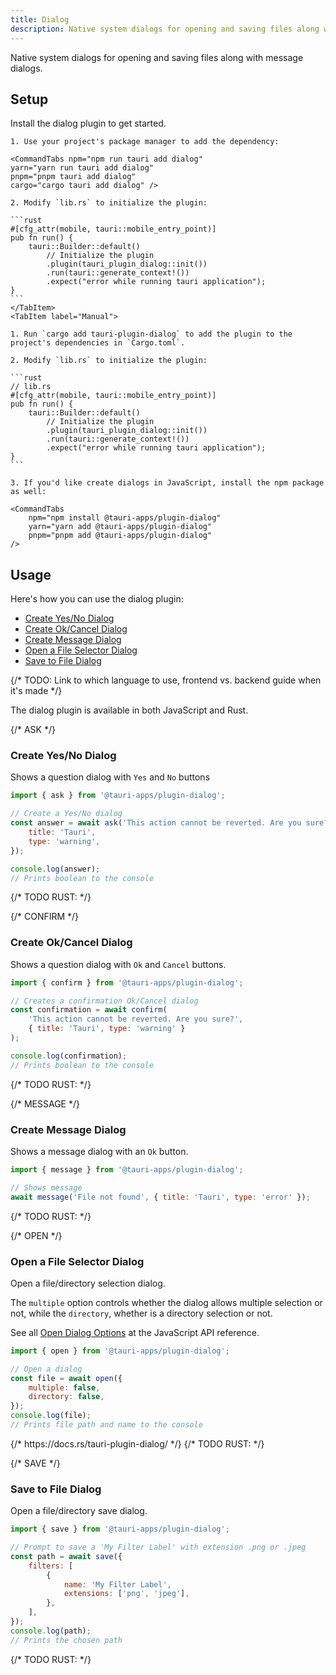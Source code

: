 ```yaml
---
title: Dialog
description: Native system dialogs for opening and saving files along with message dialogs.
---
```



<PluginLinks plugin="dialog" />

Native system dialogs for opening and saving files along with message dialogs.

## Setup

Install the dialog plugin to get started.

<Tabs>
    <TabItem label="Automatic">

    1. Use your project's package manager to add the dependency:

    <CommandTabs npm="npm run tauri add dialog"
    yarn="yarn run tauri add dialog"
    pnpm="pnpm tauri add dialog"
    cargo="cargo tauri add dialog" />

    2. Modify `lib.rs` to initialize the plugin:

    ```rust
    #[cfg_attr(mobile, tauri::mobile_entry_point)]
    pub fn run() {
        tauri::Builder::default()
            // Initialize the plugin
            .plugin(tauri_plugin_dialog::init())
            .run(tauri::generate_context!())
            .expect("error while running tauri application");
    }
    ```
    </TabItem>
    <TabItem label="Manual">

    1. Run `cargo add tauri-plugin-dialog` to add the plugin to the project's dependencies in `Cargo.toml`.

    2. Modify `lib.rs` to initialize the plugin:

    ```rust
    // lib.rs
    #[cfg_attr(mobile, tauri::mobile_entry_point)]
    pub fn run() {
        tauri::Builder::default()
            // Initialize the plugin
            .plugin(tauri_plugin_dialog::init())
            .run(tauri::generate_context!())
            .expect("error while running tauri application");
    }
    ```

    3. If you'd like create dialogs in JavaScript, install the npm package as well:

    <CommandTabs
        npm="npm install @tauri-apps/plugin-dialog"
        yarn="yarn add @tauri-apps/plugin-dialog"
        pnpm="pnpm add @tauri-apps/plugin-dialog"
    />

</TabItem>
</Tabs>

## Usage

Here's how you can use the dialog plugin:

- [Create Yes/No Dialog](#create-yesno-dialog)
- [Create Ok/Cancel Dialog](#create-okcancel-dialog)
- [Create Message Dialog](#create-message-dialog)
- [Open a File Selector Dialog](#open-a-file-selector-dialog)
- [Save to File Dialog](#save-to-file-dialog)

{/* TODO: Link to which language to use, frontend vs. backend guide when it's made */}

The dialog plugin is available in both JavaScript and Rust.

{/* ASK */}

### Create Yes/No Dialog

Shows a question dialog with `Yes` and `No` buttons

<Tabs>
<TabItem label="JavaScript">

```js
import { ask } from '@tauri-apps/plugin-dialog';

// Create a Yes/No dialog
const answer = await ask('This action cannot be reverted. Are you sure?', {
	title: 'Tauri',
	type: 'warning',
});

console.log(answer);
// Prints boolean to the console
```

</TabItem>
<TabItem label="Rust">

<Stub />
{/* TODO RUST: */}

</TabItem>
</Tabs>

{/* CONFIRM */}

### Create Ok/Cancel Dialog

Shows a question dialog with `Ok` and `Cancel` buttons.

<Tabs>
<TabItem label="JavaScript">

```js
import { confirm } from '@tauri-apps/plugin-dialog';

// Creates a confirmation Ok/Cancel dialog
const confirmation = await confirm(
	'This action cannot be reverted. Are you sure?',
	{ title: 'Tauri', type: 'warning' }
);

console.log(confirmation);
// Prints boolean to the console
```

</TabItem>
<TabItem label="Rust">

<Stub />
{/* TODO RUST: */}

</TabItem>
</Tabs>

{/* MESSAGE */}

### Create Message Dialog

Shows a message dialog with an `Ok` button.

<Tabs>
<TabItem label="JavaScript">

```js
import { message } from '@tauri-apps/plugin-dialog';

// Shows message
await message('File not found', { title: 'Tauri', type: 'error' });
```

</TabItem>
<TabItem label="Rust">

<Stub />
{/* TODO RUST: */}

</TabItem>
</Tabs>

{/* OPEN */}

### Open a File Selector Dialog

Open a file/directory selection dialog.

<Tabs>    
<TabItem label="JavaScript">

The `multiple` option controls whether the dialog allows multiple selection or not, while the `directory`, whether is a directory selection or not.

See all [Open Dialog Options](/2/reference/js/dialog/#opendialogoptions) at the JavaScript API reference.

```js
import { open } from '@tauri-apps/plugin-dialog';

// Open a dialog
const file = await open({
	multiple: false,
	directory: false,
});
console.log(file);
// Prints file path and name to the console
```

</TabItem>
<TabItem label="Rust">

<Stub />
{/* https://docs.rs/tauri-plugin-dialog/ */}
{/* TODO RUST: */}

</TabItem>
</Tabs>

{/* SAVE */}

### Save to File Dialog

Open a file/directory save dialog.

<Tabs>
<TabItem label="JavaScript">

```js
import { save } from '@tauri-apps/plugin-dialog';

// Prompt to save a 'My Filter Label' with extension .png or .jpeg
const path = await save({
	filters: [
		{
			name: 'My Filter Label',
			extensions: ['png', 'jpeg'],
		},
	],
});
console.log(path);
// Prints the chosen path
```

</TabItem>
<TabItem label="Rust">

<Stub />
{/* TODO RUST: */}

</TabItem>
</Tabs>
